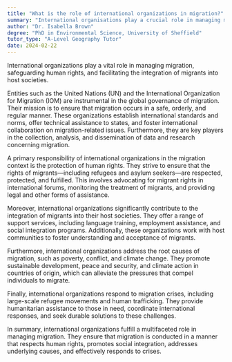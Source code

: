```yaml
---
title: "What is the role of international organizations in migration?"
summary: "International organisations play a crucial role in managing migration, ensuring human rights protection, and facilitating integration."
author: "Dr. Isabella Brown"
degree: "PhD in Environmental Science, University of Sheffield"
tutor_type: "A-Level Geography Tutor"
date: 2024-02-22
---
```


International organizations play a vital role in managing migration, safeguarding human rights, and facilitating the integration of migrants into host societies.

Entities such as the United Nations (UN) and the International Organization for Migration (IOM) are instrumental in the global governance of migration. Their mission is to ensure that migration occurs in a safe, orderly, and regular manner. These organizations establish international standards and norms, offer technical assistance to states, and foster international collaboration on migration-related issues. Furthermore, they are key players in the collection, analysis, and dissemination of data and research concerning migration.

A primary responsibility of international organizations in the migration context is the protection of human rights. They strive to ensure that the rights of migrants—including refugees and asylum seekers—are respected, protected, and fulfilled. This involves advocating for migrant rights in international forums, monitoring the treatment of migrants, and providing legal and other forms of assistance.

Moreover, international organizations significantly contribute to the integration of migrants into their host societies. They offer a range of support services, including language training, employment assistance, and social integration programs. Additionally, these organizations work with host communities to foster understanding and acceptance of migrants.

Furthermore, international organizations address the root causes of migration, such as poverty, conflict, and climate change. They promote sustainable development, peace and security, and climate action in countries of origin, which can alleviate the pressures that compel individuals to migrate.

Finally, international organizations respond to migration crises, including large-scale refugee movements and human trafficking. They provide humanitarian assistance to those in need, coordinate international responses, and seek durable solutions to these challenges.

In summary, international organizations fulfill a multifaceted role in managing migration. They ensure that migration is conducted in a manner that respects human rights, promotes social integration, addresses underlying causes, and effectively responds to crises.
    